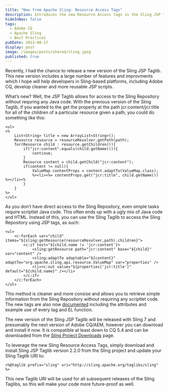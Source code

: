 ```yaml
---
title: "New from Apache Sling: Resource Access Tags"
description: Introduces the new Resource Access tags in the Sling JSP Taglib
hideInNav: false
tags:
  - Adobe CQ
  - Apache Sling
  - Best Practices
pubDate: 2013-08-17
display: post
image: /images/posts/shared/sling.jpeg
published: true
---
```


Recently, I had the chance to release a new version of the Sling JSP Taglib. This new version includes a large number of features and improvments which I hope will help developers in Sling-based platforms, including Adobe CQ, develop cleaner and more reusable JSP scripts.

What’s new? Well, the JSP Taglib allows for access to the Sling Repository without requring any Java code. With the previous version of the Sling Taglib, if you wanted to the get the property at the path jcr:content/jcr:title for all of the children of a particular resource given a path, you could do something like this:

```
<ul>
<%
	List<String> title = new ArrayList<String>();
	Resource resource = resourceResolver.getPath(path);
	for(Resource child : resource.getChildren()){
		if("jcr:content".equals(child.getName())){
			continue;
		}
		Resource content = child.getChild("jcr:content");
		if(content != null){
			ValueMap contentProps = content.adaptTo(ValueMap.class);
			%><li><%= contentProps.get("jcr:title", child.getName()) %></li><%
		}
	}
%>
</ul>

```

As you don’t have direct access to the Sling Repository, even simple tasks require scriptlet Java code. This often ends up with a ugly mix of Java code and HTML. Instead of this, you can use the Sling Taglib to access the Sling Repository using JSP tags, as such:

```
<ul>
	<c:forEach var="child" items="${sling:getResource(resourceResolver,path).children}">
		<c:if test="${child.name != 'jcr:content'}>
			<sling:getResource path="jcr:content" base="${child}" var="content" />
			<sling:adaptTo adaptable="${content}" adaptTo="org.apache.sling.api.resource.ValueMap" var="properties" />
			<li><c:out value="${properties['jcr:title']" default="${child.name}" /></li>
		</c:if>
	</c:forEach>
</ul>

```

This method is cleaner and more consise and allows you to retrieve simple information from the Sling Repository without requiring any scriptlet code. The new tags are also now [documented](http://sling.apache.org/documentation/bundles/sling-scripting-jsp-taglib.html) including the attributes and example use of every tag and EL function.

The new version of the Sling JSP Taglib will be released with Sling 7 and presumably the next version of Adobe CQ/AEM, however you can download and install it now. It is compatible at least down to CQ 5.4 and can be downloaded from the [Sling Project Downloads](http://sling.apache.org/downloads.cgi) page.

To leverage the new Sling Resource Access Tags, simply download and install Sling JSP Taglib version 2.2.0 from the Sling project and update your Sling Taglib URI to:

```
<%@taglib prefix="sling" uri="http://sling.apache.org/taglibs/sling" %>

```

This new Taglib URI will be used for all subsequent releases of the Sling Taglibs, so this will make your code more future-proof as well.

